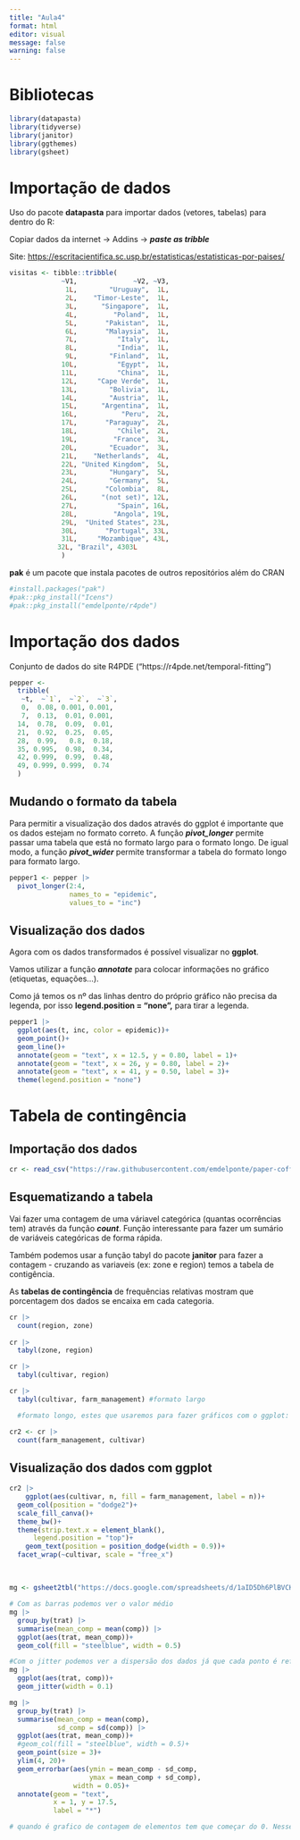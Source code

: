 ```yaml
---
title: "Aula4"
format: html
editor: visual
message: false
warning: false
---
```


# Bibliotecas

```r
library(datapasta)
library(tidyverse)
library(janitor)
library(ggthemes)
library(gsheet)
```

# Importação de dados

Uso do pacote **datapasta** para importar dados (vetores, tabelas) para dentro do R:

Copiar dados da internet -\> Addins -\> ***paste as tribble***

Site: <https://escritacientifica.sc.usp.br/estatisticas/estatisticas-por-paises/>

```r
visitas <- tibble::tribble(
             ~V1,              ~V2, ~V3,
              1L,        "Uruguay",  1L,
              2L,    "Timor-Leste",  1L,
              3L,      "Singapore",  1L,
              4L,         "Poland",  1L,
              5L,       "Pakistan",  1L,
              6L,       "Malaysia",  1L,
              7L,          "Italy",  1L,
              8L,          "India",  1L,
              9L,        "Finland",  1L,
             10L,          "Egypt",  1L,
             11L,          "China",  1L,
             12L,     "Cape Verde",  1L,
             13L,        "Bolivia",  1L,
             14L,        "Austria",  1L,
             15L,      "Argentina",  1L,
             16L,           "Peru",  2L,
             17L,       "Paraguay",  2L,
             18L,          "Chile",  2L,
             19L,         "France",  3L,
             20L,        "Ecuador",  3L,
             21L,    "Netherlands",  4L,
             22L, "United Kingdom",  5L,
             23L,        "Hungary",  5L,
             24L,        "Germany",  5L,
             25L,       "Colombia",  8L,
             26L,      "(not set)", 12L,
             27L,          "Spain", 16L,
             28L,         "Angola", 19L,
             29L,  "United States", 23L,
             30L,       "Portugal", 33L,
             31L,     "Mozambique", 43L,
            32L, "Brazil", 4303L
             )

```

**pak** é um pacote que instala pacotes de outros repositórios além do CRAN

```r
#install.packages("pak")
#pak::pkg_install("Icens")
#pak::pkg_install("emdelponte/r4pde")
```

# Importação dos dados

Conjunto de dados do site R4PDE ("https://r4pde.net/temporal-fitting")

```r
pepper <- 
  tribble(
   ~t,  ~`1`,  ~`2`,  ~`3`,
   0,  0.08, 0.001, 0.001,
   7,  0.13,  0.01, 0.001,
  14,  0.78,  0.09,  0.01,
  21,  0.92,  0.25,  0.05,
  28,  0.99,   0.8,  0.18,
  35, 0.995,  0.98,  0.34,
  42, 0.999,  0.99,  0.48,
  49, 0.999, 0.999,  0.74
  )
```

## Mudando o formato da tabela

Para permitir a visualização dos dados através do ggplot é importante que os dados estejam no formato correto. A função ***pivot_longer*** permite passar uma tabela que está no formato largo para o formato longo. De igual modo, a função ***pivot_wider*** permite transformar a tabela do formato longo para formato largo.

```r
pepper1 <- pepper |> 
  pivot_longer(2:4,
               names_to = "epidemic",
               values_to = "inc")
```

## Visualização dos dados

Agora com os dados transformados é possível visualizar no **ggplot**.

Vamos utilizar a função ***annotate*** para colocar informações no gráfico (etiquetas, equações...).

Como já temos os nº das linhas dentro do próprio gráfico não precisa da legenda, por isso **legend.position = "none",** para tirar a legenda.

```r
pepper1 |> 
  ggplot(aes(t, inc, color = epidemic))+
  geom_point()+
  geom_line()+
  annotate(geom = "text", x = 12.5, y = 0.80, label = 1)+
  annotate(geom = "text", x = 26, y = 0.80, label = 2)+
  annotate(geom = "text", x = 41, y = 0.50, label = 3)+
  theme(legend.position = "none")


```

# Tabela de contingência

## Importação dos dados

```r
cr <- read_csv("https://raw.githubusercontent.com/emdelponte/paper-coffee-rust-Ethiopia/master/data/survey_clean.csv")

```

## Esquematizando a tabela

Vai fazer uma contagem de uma váriavel categórica (quantas ocorrências tem) através da função ***count***. Função interessante para fazer um sumário de variáveis categóricas de forma rápida.

Também podemos usar a função tabyl do pacote **janitor** para fazer a contagem - cruzando as variaveis (ex: zone e region) temos a tabela de contigência.

As **tabelas de contingência** de frequências relativas mostram que porcentagem dos dados se encaixa em cada categoria.

```r
cr |> 
  count(region, zone)
  
cr |> 
  tabyl(zone, region)

cr |> 
  tabyl(cultivar, region)

cr |> 
  tabyl(cultivar, farm_management) #formato largo

  #formato longo, estes que usaremos para fazer gráficos com o ggplot:

cr2 <- cr |> 
  count(farm_management, cultivar)
```

## Visualização dos dados com ggplot

```r
cr2 |> 
    ggplot(aes(cultivar, n, fill = farm_management, label = n))+
  geom_col(position = "dodge2")+
  scale_fill_canva()+
  theme_bw()+
  theme(strip.text.x = element_blank(),
      legend.position = "top")+
    geom_text(position = position_dodge(width = 0.9))+
  facet_wrap(~cultivar, scale = "free_x")
  

```

## 

```r
mg <- gsheet2tbl("https://docs.google.com/spreadsheets/d/1aID5Dh6PlBVCKzU1j7k-WA6zuWQWE2NhtWEgdJtt5iA/edit?usp=sharing")

# Com as barras podemos ver o valor médio
mg |> 
  group_by(trat) |>
  summarise(mean_comp = mean(comp)) |> 
  ggplot(aes(trat, mean_comp))+
  geom_col(fill = "steelblue", width = 0.5)

#Com o jitter podemos ver a dispersão dos dados já que cada ponto é referente a uma observação.  
mg |> 
  ggplot(aes(trat, comp))+
  geom_jitter(width = 0.1)

mg |> 
  group_by(trat) |>
  summarise(mean_comp = mean(comp),
            sd_comp = sd(comp)) |> 
  ggplot(aes(trat, mean_comp))+
  #geom_col(fill = "steelblue", width = 0.5)+
  geom_point(size = 3)+
  ylim(4, 20)+
  geom_errorbar(aes(ymin = mean_comp - sd_comp,
                    ymax = mean_comp + sd_comp),
                width = 0.05)+
  annotate(geom = "text",
           x = 1, y = 17.5,
           label = "*")

# quando é grafico de contagem de elementos tem que começar do 0. Nesse caso o y começou do 5 pq é para dar noçao melhor dos valores. Se for com o geom_col tem que começar do 0.
```
